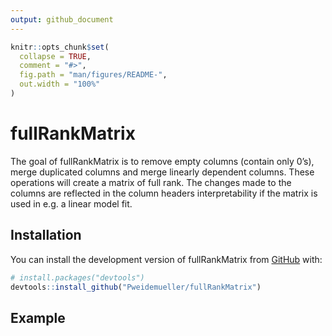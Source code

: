 ```yaml
---
output: github_document
---
```


<!-- README.md is generated from README.Rmd. Please edit that file -->

```r
knitr::opts_chunk$set(
  collapse = TRUE,
  comment = "#>",
  fig.path = "man/figures/README-",
  out.width = "100%"
)
```

# fullRankMatrix

<!-- badges: start -->
<!-- badges: end -->

The goal of fullRankMatrix is to remove empty columns (contain only 0's), merge duplicated columns and merge linearly dependent columns. These operations will create a matrix of full rank. The changes made to the columns are reflected in the column headers interpretability if the matrix is used in e.g. a linear model fit.

## Installation

You can install the development version of fullRankMatrix from [GitHub](https://github.com/) with:

``` r
# install.packages("devtools")
devtools::install_github("Pweidemueller/fullRankMatrix")
```

## Example


